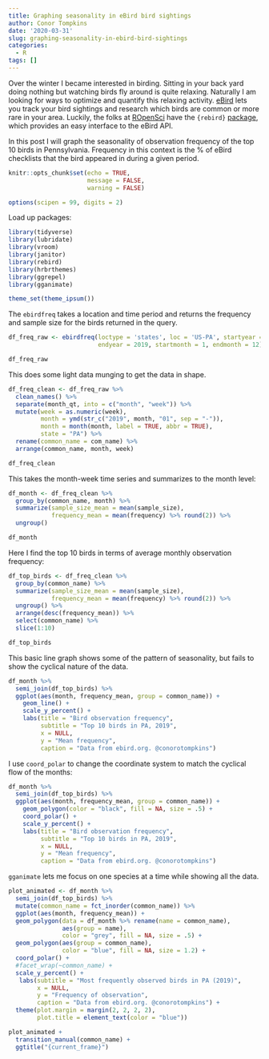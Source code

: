 ```yaml
---
title: Graphing seasonality in eBird bird sightings
author: Conor Tompkins
date: '2020-03-31'
slug: graphing-seasonality-in-ebird-bird-sightings
categories:
  - R
tags: []
---
```


Over the winter I became interested in birding. Sitting in your back yard doing nothing but watching birds fly around is quite relaxing. Naturally I am looking for ways to optimize and quantify this relaxing activity. [eBird](https://ebird.org/home) lets you track your bird sightings and research which birds are common or more rare in your area. Luckily, the folks at [ROpenSci](https://ropensci.org/) have the `{rebird}` [package](https://cran.r-project.org/web/packages/rebird/index.html), which provides an easy interface to the eBird API.

In this post I will graph the seasonality of observation frequency of the top 10 birds in Pennsylvania. Frequency in this context is the % of eBird checklists that the bird appeared in during a given period.

```r
knitr::opts_chunk$set(echo = TRUE,
                      message = FALSE,
                      warning = FALSE)

options(scipen = 99, digits = 2)
```

Load up packages:
```r
library(tidyverse)
library(lubridate)
library(vroom)
library(janitor)
library(rebird)
library(hrbrthemes)
library(ggrepel)
library(gganimate)

theme_set(theme_ipsum())
```

The `ebirdfreq` takes a location and time period and returns the frequency and sample size for the birds returned in the query.
```r
df_freq_raw <- ebirdfreq(loctype = 'states', loc = 'US-PA', startyear = 2019,
                         endyear = 2019, startmonth = 1, endmonth = 12)

df_freq_raw
```

This does some light data munging to get the data in shape.
```r
df_freq_clean <- df_freq_raw %>% 
  clean_names() %>%
  separate(month_qt, into = c("month", "week")) %>% 
  mutate(week = as.numeric(week),
         month = ymd(str_c("2019", month, "01", sep = "-")),
         month = month(month, label = TRUE, abbr = TRUE),
         state = "PA") %>% 
  rename(common_name = com_name) %>% 
  arrange(common_name, month, week)

df_freq_clean
```

This takes the month-week time series and summarizes to the month level:
```r
df_month <- df_freq_clean %>% 
  group_by(common_name, month) %>% 
  summarize(sample_size_mean = mean(sample_size),
            frequency_mean = mean(frequency) %>% round(2)) %>%
  ungroup()

df_month
```

Here I find the top 10 birds in terms of average monthly observation frequency:
```r
df_top_birds <- df_freq_clean %>% 
  group_by(common_name) %>% 
  summarize(sample_size_mean = mean(sample_size),
            frequency_mean = mean(frequency) %>% round(2)) %>% 
  ungroup() %>% 
  arrange(desc(frequency_mean)) %>% 
  select(common_name) %>% 
  slice(1:10)

df_top_birds
```

This basic line graph shows some of the pattern of seasonality, but fails to show the cyclical nature of the data.
```r
df_month %>% 
  semi_join(df_top_birds) %>% 
  ggplot(aes(month, frequency_mean, group = common_name)) +
    geom_line() +
    scale_y_percent() +
    labs(title = "Bird observation frequency",
         subtitle = "Top 10 birds in PA, 2019",
         x = NULL,
         y = "Mean frequency",
         caption = "Data from ebird.org. @conorotompkins")
```

I use `coord_polar` to change the coordinate system to match the cyclical flow of the months:
```r
df_month %>% 
  semi_join(df_top_birds) %>% 
  ggplot(aes(month, frequency_mean, group = common_name)) +
    geom_polygon(color = "black", fill = NA, size = .5) +
    coord_polar() +
    scale_y_percent() +
    labs(title = "Bird observation frequency",
         subtitle = "Top 10 birds in PA, 2019",
         x = NULL,
         y = "Mean frequency",
         caption = "Data from ebird.org. @conorotompkins")
```

`gganimate` lets me focus on one species at a time while showing all the data.
```r
plot_animated <- df_month %>% 
  semi_join(df_top_birds) %>% 
  mutate(common_name = fct_inorder(common_name)) %>% 
  ggplot(aes(month, frequency_mean)) +
  geom_polygon(data = df_month %>% rename(name = common_name),
               aes(group = name),
               color = "grey", fill = NA, size = .5) +
  geom_polygon(aes(group = common_name),
               color = "blue", fill = NA, size = 1.2) +
  coord_polar() +
  #facet_wrap(~common_name) +
  scale_y_percent() +
   labs(subtitle = "Most frequently observed birds in PA (2019)",
        x = NULL,
        y = "Frequency of observation",
        caption = "Data from ebird.org. @conorotompkins") +
  theme(plot.margin = margin(2, 2, 2, 2),
        plot.title = element_text(color = "blue"))

plot_animated +
  transition_manual(common_name) +
  ggtitle("{current_frame}")
```
